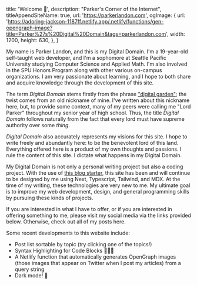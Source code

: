 
  title: 'Welcome 👋',
  description: "Parker's Corner of the Internet",
  titleAppendSiteName: true,
  url: 'https://parkerlandon.com',
  ogImage: {
    url:
      'https://adoring-jackson-1187ff.netlify.app/.netlify/functions/gen-opengraph-image?title=Parker%27s%20Digital%20Domain&tags=parkerlandon.com',
    width: 1200,
    height: 630,
  },
}

My name is Parker Landon, and this is my Digital Domain. I'm a 19-year-old self-taught web developer, and I'm a sophomore at Seattle Pacific University studying Computer Science and Applied Math. I'm also involved in the SPU Honors Program along with other various on-campus organizations. I am very passionate about learning, and I hope to both share and acquire knowledge through the development of this site.

The term _Digital Domain_ stems firstly from the phrase ["digital garden"](https://joelhooks.com/digital-garden); the twist comes from an old nickname of mine. I've written about this nickname <Link href="/posts/personal/the-origin-of-lord-parker">here</Link>, but, to provide some context, many of my peers were calling me "Lord Parker" throughout my senior year of high school. Thus, the title _Digital Domain_ follows naturally from the fact that every lord must have supreme authority over some _thing_.

_Digital Domain_ also accurately represents my visions for this site. I hope to write freely and abundantly here: to be the benevolent lord of this land. Everything offered here is a product of my own thoughts and passions. I rule the content of this site. I dictate what happens in my Digital Domain.

My Digital Domain is not only a personal writing project but also a coding project. With the use of <a href="https://github.com/joelhooks/next-typescript-tailwind-mdx-starter" target="_blank">this blog starter</a>, this site has been and will continue to be designed by me using Next, Typescript, Tailwind, and MDX. At the time of my writing, these technologies are very new to me. My ultimate goal is to improve my web development, design, and general programming skills by pursuing these kinds of projects.

If you are interested in what I have to offer, or if you are interested in offering something to me, please visit my social media via the links provided below. Otherwise, check out <Link href="/list">all of my posts here</Link>.

Some recent developments to this website include:

- Post list sortable by topic (try clicking one of the topics!)
- Syntax Highlighting for Code Blocks 👨🏼‍💻
- A Netlify function that automatically generates OpenGraph images (those images that appear on Twitter when I post my articles) from a query string
- Dark mode! 🖤

